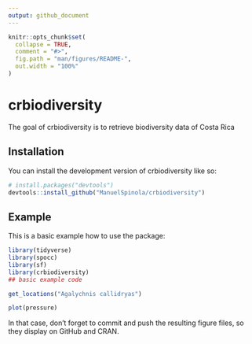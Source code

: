 ```yaml
---
output: github_document
---
```


<!-- README.md is generated from README.Rmd. Please edit that file -->

```r
knitr::opts_chunk$set(
  collapse = TRUE,
  comment = "#>",
  fig.path = "man/figures/README-",
  out.width = "100%"
)
```

# crbiodiversity

<!-- badges: start -->
<!-- badges: end -->

The goal of crbiodiversity is to retrieve biodiversity data of Costa Rica

## Installation

You can install the development version of crbiodiversity like so:

``` r
# install.packages("devtools")
devtools::install_github("ManuelSpinola/crbiodiversity")
```

## Example

This is a basic example how to use the package:

```r
library(tidyverse)
library(spocc)
library(sf)
library(crbiodiversity)
## basic example code
```


```r
get_locations("Agalychnis callidryas")
```


```r
plot(pressure)
```

In that case, don't forget to commit and push the resulting figure files, so they display on GitHub and CRAN.
